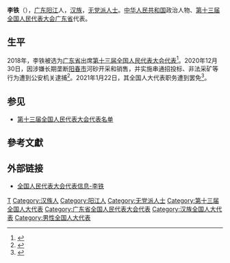 {{Infobox person
|name=李铁
|birth_date={{birth year and age|1978|12}}
|ancestor=[[广东|广东]][[阳江|阳江]]
|nationality={{PRC}}
|title=[[全国人大代表|全国人大代表]]
|ethnicity=[[汉族|汉族]]
|gender=男
|party=[[无党派人士|无党派人士]]
|website=[http://210.82.31.1:8084/delegate/viewDelegate.action?dbid=131817 全国人大代表数据库]
}}
'''李铁'''（{{bd|1978年|12月||catIdx=Li李}}），[[广东|广东]][[阳江|阳江]]人，[[汉族|汉族]]，[[无党派人士|无党派人士]]。[[中华人民共和国|中华人民共和国]]政治人物、[[第十三届全国人民代表大会|第十三届全国人民代表大会]][[广东省|广东省]]代表{{refnest|{{Cite web|url=http://210.82.31.1:8084/delegate/viewDelegate.action?dbid=131817|title=全国人民代表大会代表信息-李铁|accessdate=2020-03-16|work=中国人大网}}}}。

==生平==
2018年，李铁被选为[[广东省|广东省]]出席[[第十三届全国人民代表大会|第十三届全国人民代表大会]][[第十三届全国人民代表大会代表|代表]]<ref>{{Cite web|title=中华人民共和国第十三届全国人民代表大会代表名单|url=http://www.gov.cn/xinwen/2018-02/24/content_5268538.htm|accessdate=2020-03-16|work=中国政府网|archive-date=2020-02-28|archive-url=https://web.archive.org/web/20200228133636/http://www.gov.cn/xinwen/2018-02/24/content_5268538.htm|dead-url=no}}</ref>。2020年12月30日，因涉嫌长期垄断[[阳春市|阳春市]]河砂开采和销售，并实施串通招投标、非法采矿等行为遭到公安机关逮捕<ref>{{cite news|url=https://www.guancha.cn/politics/2021_02_04_580378.shtml|title=广东警方征集一团伙涉黑线索，为首者李铁曾当选全国人大代表|work=观察者网|date=2021-02-04|accessdate=2021-02-17|archive-date=2021-02-04|archive-url=https://web.archive.org/web/20210204104604/https://www.guancha.cn/politics/2021_02_04_580378.shtml|dead-url=no}}</ref>。2021年1月22日，其全国人大代表职务遭到罢免<ref>{{cite news|url=http://www.npc.gov.cn/npc/c30834/202101/c4505051aa4a477da29a4b013ae177f5.shtml|title=全国人民代表大会常务委员会公告〔十三届〕第十九号|work=中国人大网|date=2021-01-22|accessdate=2021-01-23|archive-date=2021-01-29|archive-url=https://web.archive.org/web/20210129110433/http://www.npc.gov.cn/npc/c30834/202101/c4505051aa4a477da29a4b013ae177f5.shtml|dead-url=no}}</ref>。

==参见==
* [[第十三届全国人民代表大会代表名单|第十三届全国人民代表大会代表名单]]

==參考文獻==
{{reflist}}

==外部链接==
{{Portal|中国|政治}}
* [http://210.82.31.1:8084/delegate/viewDelegate.action?dbid=131817 全国人民代表大会代表信息-李铁]

{{中国政治人物小作品}}
{{DEFAULTSORT:Li李}}
[[Category:李姓|T]]
[[Category:汉族人|Category:汉族人]]
[[Category:阳江人|Category:阳江人]]
[[Category:无党派人士|Category:无党派人士]]
[[Category:第十三届全国人大代表|Category:第十三届全国人大代表]]
[[Category:广东省全国人民代表大会代表|Category:广东省全国人民代表大会代表]]
[[Category:汉族全国人大代表|Category:汉族全国人大代表]]
[[Category:男性全国人大代表|Category:男性全国人大代表]]